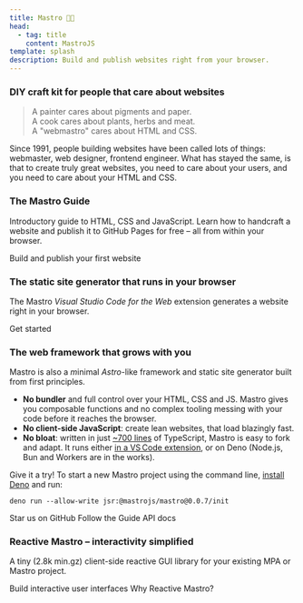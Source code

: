 ```yaml
---
title: Mastro 👨‍🍳
head:
  - tag: title
    content: MastroJS
template: splash
description: Build and publish websites right from your browser.
---
```



### DIY craft kit for people that care about websites

> A painter cares about pigments and paper.\
> A cook cares about plants, herbs and meat.\
> A "webmastro" cares about HTML and CSS.

Since 1991, people building websites have been called lots of things: webmaster, web designer, frontend engineer.
What has stayed the same, is that to create truly great websites,
you need to care about your users, and you need to care about your HTML and CSS.


### The Mastro Guide

Introductory guide to HTML, CSS and JavaScript.
Learn how to handcraft a website and publish it to GitHub Pages for free – all from within your browser.

<LinkButton href="/guide/">Build and publish your first website</LinkButton>

### The static site generator that runs in your browser

The Mastro _Visual Studio Code for the Web_ extension generates a website right in your browser.

<LinkButton href="/guide/setup/" variant="secondary">Get started</LinkButton>

### The web framework that grows with you

Mastro is also a *m*inimal *Astro*-like framework and static site generator built from first principles.

- **No bundler** and full control over your HTML, CSS and JS. Mastro gives you composable functions
and no complex tooling messing with your code before it reaches the browser.
- **No client-side JavaScript**: create lean websites, that load blazingly fast.
- **No bloat**: written in just [~700 lines](https://github.com/mastrojs/mastro/) of TypeScript, Mastro is easy to fork and adapt. It runs either
  [in a VS Code extension](#the-static-site-generator-that-runs-in-your-browser),
  or on Deno (Node.js, Bun and Workers are in the works).

Give it a try! To start a new Mastro project using the command line, [install Deno](https://docs.deno.com/runtime/getting_started/installation/)
and run:

```
deno run --allow-write jsr:@mastrojs/mastro@0.0.7/init
```

<LinkButton href="https://github.com/mastrojs/mastro/" variant="secondary">Star us on GitHub</LinkButton>
<LinkButton href="/guide/multiple-pages-with-shared-components/" variant="secondary">Follow the Guide</LinkButton>
<LinkButton href="https://jsr.io/@mastrojs/mastro/doc" variant="minimal">API docs</LinkButton>

### Reactive Mastro – interactivity simplified

A tiny (2.8k min.gz) client-side reactive GUI library for your existing MPA or Mastro project.

<LinkButton href="/reactive/">Build interactive user interfaces</LinkButton>
<LinkButton href="/reactive/why-reactive-mastro/" variant="secondary">Why Reactive Mastro?</LinkButton>

<style>.site-title \{ display: none \}</style>
